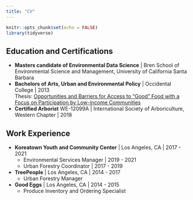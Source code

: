 ```yaml
---
title: "CV"
---
```


```r
knitr::opts_chunk$set(echo = FALSE)
library(tidyverse)
```

## Education and Certifications
- **Masters candidate of Environmental Data Science** | Bren School of Environmental Science and Management, University of California Santa Barbara  
- **Bachelors of Arts, Urban and Environmental Policy** | Occidental College | 2013  
  Thesis: [Opportunities and Barriers for Access to "Good" Food with a Focus on Participation by Low-income Communities](https://www.oxy.edu/sites/default/files/assets/UEP/Comps/2012/2013/Boyajian_Clarissa_All%20Bulk%20Everything.pdf)
- **Certified Arborist** WE-12099A | International Society of Arboriculture, Western Chapter | 2018


## Work Experience
- **Koreatown Youth and Community Center** | Los Angeles, CA | 2017 - 2021
  + Environmental Services Manager | 2019 - 2021
  + Urban Forestry Coordinator | 2017 - 2019
- **TreePeople** | Los Angeles, CA | 2014 - 2017
  + Urban Forestry Manager
- **Good Eggs** | Los Angeles, CA | 2014 - 2015
  + Produce Inventory and Ordering Specialist

